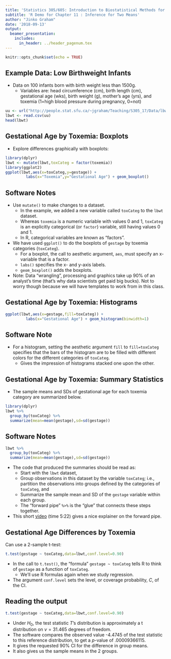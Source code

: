 ```yaml
---
title: 'Statistics 305/605: Introduction to Biostatistical Methods for Health Sciences'
subtitle: 'R Demo for Chapter 11 : Inference for Two Means'
author: "Jinko Graham"
date: '2018-09-13'
output: 
  beamer_presentation:
    includes:
      in_header: ../header_pagenum.tex
---
```


```r
knitr::opts_chunk$set(echo = TRUE)
```

## Example Data: Low Birthweight Infants

* Data on 100 infants born with birth weight less than
1500g. 
    + Variables are: head circumference (cm), birth length (cm), gestational
    age (wks), birth weight (g), mother's age (yrs), and 
    toxemia (1=high blood pressure during pregnancy, 0=not)
    
\scriptsize
```r
uu <- url("http://people.stat.sfu.ca/~jgraham/Teaching/S305_17/Data/lbwt.csv")
lbwt <- read.csv(uu)
head(lbwt) 
```

 
## Gestational Age by Toxemia: Boxplots

* Explore differences graphically with boxplots:

\scriptsize

```r
library(dplyr)
lbwt <- mutate(lbwt,toxCateg = factor(toxemia))
library(ggplot2)
ggplot(lbwt,aes(x=toxCateg,y=gestage)) +
         labs(x="Toxemia",y="Gestational Age") + geom_boxplot()
```

## Software Notes

* Use `mutate()` to make changes to a dataset.
    + In the example, we added a new variable called `toxCateg` to 
the `lbwt` dataset.
    + Whereas `toxemia` is a numeric variable with values 0 and 1,
    `toxCateg` is an explicitly categorical (or `factor`) variable,
    still having values 0 and 1.
    + In
    R, categorical variables are known as "factors".
* We have used `ggplot()` to do the boxplots of 
`gestage` by toxemia categories (`toxCateg`). 
    + For a boxplot, the call to aesthetic argument, `aes`, must specify an x-variable that is a factor.
    + `labs()` specifies the x- and y-axis labels.
    + `geom_boxplot()` adds the boxplots.
* Note: Data "wrangling", processing and 
graphics take up 90\% of an analyst's time (that's why data scientists get paid
big bucks). Not to worry though because we will have templates to work from in this class.

## Gestational Age by Toxemia: Histograms

\scriptsize

```r
ggplot(lbwt,aes(x=gestage,fill=toxCateg)) +
         labs(x="Gestational Age") + geom_histogram(binwidth=1)
```

## Software Note

* For a histogram, setting the aesthetic argument `fill` to `fill=toxCateg` specifies that the bars
of the histogram are to be filled with different colors
for the different categories of `toxCateg`. 
    + Gives the impression of histograms stacked one upon the 
    other.
    

## Gestational Age by Toxemia: Summary Statistics

* The sample means and SDs of gestational age for
each toxemia category are summarized below. 

\footnotesize
```r
library(dplyr) 
lbwt %>% 
  group_by(toxCateg) %>%
  summarize(mean=mean(gestage),sd=sd(gestage))
```

## Software Notes

\footnotesize
```r
lbwt %>% 
  group_by(toxCateg) %>%
  summarize(mean=mean(gestage),sd=sd(gestage))
```

\normalsize

* The code that produced the summaries should be read as:
    + Start with the `lbwt` dataset,
    + Group observations in this dataset by the variable `toxCateg`; i.e., partition
    the observations into groups defined 
    by the categories of `toxCateg`, and
    + Summarize the sample mean and SD of the `gestage` 
    variable within each group.
    + The "forward pipe" `%>%` is the "glue" that connects
    these steps together.
    
* This short [video](https://www.youtube.com/watch?v=qxF_W0R4tfs) (time 5:22) gives a nice explainer on the forward pipe. 

<!--
The `dplyr` package
is for manipulating dataframes. Note its "5 verbs": `select`, `filter`, `arrange`, `mutate` and `summarize`.
--> 
    
## Gestational Age Differences by Toxemia

Can use a 2-sample t-test:

\scriptsize

```r
t.test(gestage ~ toxCateg,data=lbwt,conf.level=0.90)
```

\normalsize

+ In the call to `t.test()`, the "formula" 
`gestage ~ toxCateg` tells
R to think of `gestage` as a function of `toxCateg`.
    + We'll use R formulas again when we study regression.

+ The argument `conf.level` sets the level, or 
coverage probability, $C$, of the CI.

## Reading the output 

\scriptsize

```r
t.test(gestage ~ toxCateg,data=lbwt,conf.level=0.90)
```

\normalsize

* Under $H_0$, the test statistic $T$'s distribution is approximately a t distribution on $\nu=31.465$ degrees of freedom.
* The software compares the observed value -4.4745
of the test statistic
to this reference distribution, to get a $p$-value of .00009366115.
* It gives the requested 90\% CI for the difference in group means.
* It also gives us the sample means in the 2 groups.
